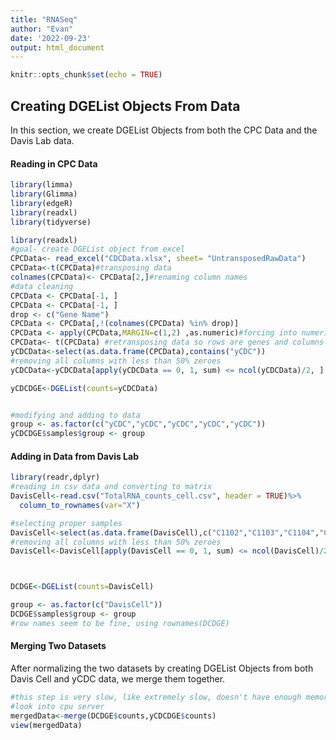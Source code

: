---
title: "RNASeq"
author: "Evan"
date: '2022-09-23'
output: html_document
---

```{r setup, include=FALSE}
knitr::opts_chunk$set(echo = TRUE)
```

## Creating DGEList Objects From Data
In this section, we create DGEList Objects from both the CPC Data and the Davis Lab data.

#### Reading in CPC Data
```{r}
library(limma)
library(Glimma)
library(edgeR)
library(readxl)
library(tidyverse)

library(readxl)
#goal- create DGEList object from excel
CPCData<- read_excel("CDCData.xlsx", sheet= "UntransposedRawData")
CPCData<-t(CPCData)#transposing data
colnames(CPCData)<- CPCData[2,]#renaming column names 
#data cleaning
CPCData <- CPCData[-1, ]
CPCData <- CPCData[-1, ]
drop <- c("Gene Name")
CPCData <- CPCData[,!(colnames(CPCData) %in% drop)]
CPCData <- apply(CPCData,MARGIN=c(1,2) ,as.numeric)#forcing into numerics from characters
CPCData<- t(CPCData) #retransposing data so rows are genes and columns are samples
yCDCData<-select(as.data.frame(CPCData),contains("yCDC"))
#removing all columns with less than 50% zeroes
yCDCData<-yCDCData[apply(yCDCData == 0, 1, sum) <= ncol(yCDCData)/2, ]

yCDCDGE<-DGEList(counts=yCDCData)


#modifying and adding to data
group <- as.factor(c("yCDC","yCDC","yCDC","yCDC","yCDC"))
yCDCDGE$samples$group <- group
```

#### Adding in Data from Davis Lab

```{r}

library(readr,dplyr)
#reading in csv data and converting to matrix
DavisCell<-read.csv("TotalRNA_counts_cell.csv", header = TRUE)%>%
  column_to_rownames(var="X")

#selecting proper samples
DavisCell<-select(as.data.frame(DavisCell),c("C1102","C1103","C1104","C1105","C1106","C1107"))
#removing all columns with less than 50% zeroes
DavisCell<-DavisCell[apply(DavisCell == 0, 1, sum) <= ncol(DavisCell)/2, ]



DCDGE<-DGEList(counts=DavisCell)

group <- as.factor(c("DavisCell"))
DCDGE$samples$group <- group
#row names seem to be fine, using rownames(DCDGE)
```

#### Merging Two Datasets 
After normalizing the two datasets by creating DGEList Objects from both Davis Cell and yCDC data, we merge them together.

```{r}
#this step is very slow, like extremely slow, doesn't have enough memory
#look into cpu server
mergedData<-merge(DCDGE$counts,yCDCDGE$counts)
view(mergedData)
```


